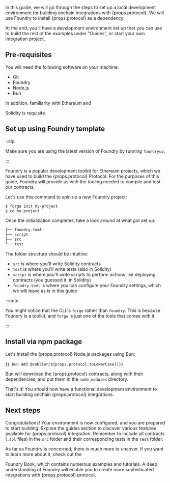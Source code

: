 
In this guide, we will go through the steps to set up a local development environment for building onchain integrations
with {props.protocol}. We will use Foundry to install {props.protocol} as a dependency.

At the end, you’ll have a development environment set up that you can use to build the rest of the examples under
"Guides", or start your own integration project.

## Pre-requisites

You will need the following software on your machine:

- <Link href="https://git-scm.com/downloads">Git</Link>
- <Link href="https://github.com/foundry-rs/foundry">Foundry</Link>
- <Link href="https://nodejs.org/en/download">Node.js</Link>
- <Link href="https://bun.sh">Bun</Link>

In addition, familiarity with <Link href="https://ethereum.org/">Ethereum</Link> and

<Link href="https://soliditylang.org/">Solidity</Link> is requisite.

## Set up using Foundry template

:::tip

Make sure you are using the latest version of Foundry by running `foundryup`.

:::

Foundry is a popular development toolkit for Ethereum projects, which we have used to build the {props.protocol}
Protocol. For the purposes of this guide, Foundry will provide us with the tooling needed to compile and test our
contracts.

Let's use this command to spin up a new Foundry project:

```bash
$ forge init my-project
$ cd my-project
```

Once the initialization completes, take a look around at what got set up:

```bash
├── foundry.toml
├── script
├── src
└── test
```

The folder structure should be intuitive:

- `src` is where you'll write Solidity contracts
- `test` is where you'll write tests (also in Solidity)
- `script` is where you'll write scripts to perform actions like deploying contracts (you guessed it, in Solidity)
- `foundry.toml` is where you can configure your Foundry settings, which we will leave as is in this guide

:::note

You might notice that the CLI is `forge` rather than `foundry`. This is because Foundry is a toolkit, and `forge` is
just one of the tools that comes with it.

:::

## Install via npm package

Let's install the {props.protocol} Node.js packages using Bun:

<CodeBlock language="bash">{`$ bun add @sablier/${props.protocol.toLowerCase()}`}</CodeBlock>

Bun will download the {props.protocol} contracts, along with their dependencies, and put them in the `node_modules`
directory.

That's it! You should now have a functional development environment to start building onchain {props.protocol}
integrations.

## Next steps

Congratulations! Your environment is now configured, and you are prepared to start building. Explore the guides section
to discover various features available for {props.protocol} integration. Remember to include all contracts (`.sol`
files) in the `src` folder and their corresponding tests in the `test` folder.

As far as Foundry is concerned, there is much more to uncover. If you want to learn more about it, check out the

<Link href="https://book.getfoundry.sh/">Foundry Book</Link>, which contains numerous examples and tutorials. A deep
understanding of Foundry will enable you to create more sophisticated integrations with {props.protocol} protocol.
